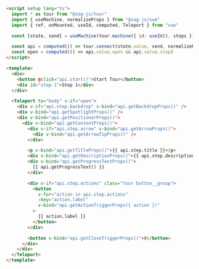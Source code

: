 ```html
<script setup lang="ts">
  import * as tour from "@zag-js/tour"
  import { useMachine, normalizeProps } from "@zag-js/vue"
  import { ref, onMounted, useId, computed, Teleport } from "vue"

  const [state, send] = useMachine(tour.machine({ id: useId(), steps }))

  const api = computed(() => tour.connect(state.value, send, normalizeProps))
  const open = computed(() => api.value.open && api.value.step)
</script>

<template>
  <div>
    <button @click="api.start()">Start Tour</button>
    <div id="step-1">Step 1</div>
  </div>

  <Teleport to="body" v-if="open">
    <div v-if="api.step.backdrop" v-bind="api.getBackdropProps()" />
    <div v-bind="api.getSpotlightProps()" />
    <div v-bind="api.getPositionerProps()">
      <div v-bind="api.getContentProps()">
        <div v-if="api.step.arrow" v-bind="api.getArrowProps()">
          <div v-bind="api.getArrowTipProps()" />
        </div>

        <p v-bind="api.getTitleProps()">{{ api.step.title }}</p>
        <div v-bind="api.getDescriptionProps()">{{ api.step.description }}</div>
        <div v-bind="api.getProgressTextProps()">
          {{ api.getProgressText() }}
        </div>

        <div v-if="api.step.actions" class="tour button__group">
          <button
            v-for="action in api.step.actions"
            :key="action.label"
            v-bind="api.getActionTriggerProps({ action })"
          >
            {{ action.label }}
          </button>
        </div>

        <button v-bind="api.getCloseTriggerProps()">X</button>
      </div>
    </div>
  </Teleport>
</template>
```
